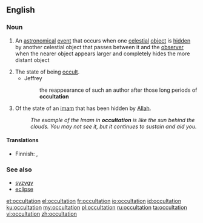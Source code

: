 ==English==

===Noun===
{{en-noun}}

# {{context|astronomy|lang=en}} An [[astronomical]] [[event]] that occurs when one [[celestial]] [[object]] is [[hidden]] by another celestial object that passes between it and the [[observer]] when the nearer object appears larger and completely hides the more distant object
# The state of being [[occult]].
#* Jeffrey
#*: the reappearance of such an author after those long periods of '''occultation'''
# {{context|Shia|_|Islam|lang=en}} Of the state of an [[imam]] that has been hidden by [[Allah]].
#: ''The example of the Imam in '''occultation''' is like the sun behind the clouds. You may not see it, but it continues to sustain and aid you.''

====Translations====
{{trans-top|An astronomical event}}
* Finnish: {{t|fi|okkultaatio}}, {{qualifier|of a star}} {{t|fi|tähdenpeitto}}
{{trans-mid}}
{{trans-bottom}}

===See also===
* [[syzygy]]
* [[eclipse]]

[[et:occultation]]
[[el:occultation]]
[[fr:occultation]]
[[io:occultation]]
[[id:occultation]]
[[ku:occultation]]
[[my:occultation]]
[[pl:occultation]]
[[ru:occultation]]
[[ta:occultation]]
[[vi:occultation]]
[[zh:occultation]]